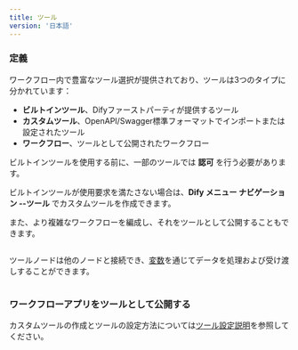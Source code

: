 ```yaml
---
title: ツール
version: '日本語'
---
```


### 定義

ワークフロー内で豊富なツール選択が提供されており、ツールは3つのタイプに分かれています：

* **ビルトインツール**、Difyファーストパーティが提供するツール
* **カスタムツール**、OpenAPI/Swagger標準フォーマットでインポートまたは設定されたツール
* **ワークフロー**、ツールとして公開されたワークフロー

ビルトインツールを使用する前に、一部のツールでは **認可** を行う必要があります。

ビルトインツールが使用要求を満たさない場合は、**Dify メニュー ナビゲーション --ツール** でカスタムツールを作成できます。

また、より複雑なワークフローを編成し、それをツールとして公開することもできます。

<Frame caption="ツール選択">
  <img src="https://assets-docs.dify.ai/2024/12/34867b2d910d74d2671cd40287200480.png" alt="" />
</Frame>

ツールノードは他のノードと接続でき、[変数](/ja-jp/guides/workflow/variables)を通じてデータを処理および受け渡しすることができます。

<Frame caption="Google 検索ツールで外部知識を検索">
  <img src="https://assets-docs.dify.ai/2024/12/39dc3b5881d9a5fe35b877971f70d3a6.png" alt="" />
</Frame>

### ワークフローアプリをツールとして公開する

カスタムツールの作成とツールの設定方法については[ツール設定説明](/ja-jp/introduction)を参照してください。
